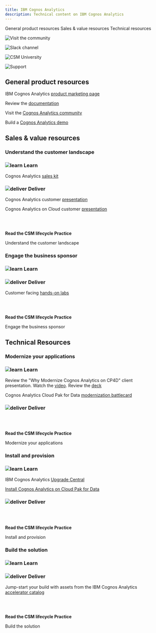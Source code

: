 ```yaml
---
title: IBM Cognos Analytics
description: Technical content on IBM Cognos Analytics
---
```



<AnchorLinks small>
<AnchorLink>General product resources</AnchorLink>
<AnchorLink>Sales & value resources</AnchorLink>
<AnchorLink>Technical resources</AnchorLink>
</AnchorLinks>

<Row>
<Column colMd={3} colLg={3} noGutterMdLeft>
<ArticleCard
      subTitle="Visit the community"
      title="Data and AI community"
      href="https://w3.ibm.com/w3publisher/customersuccess/community-connections/data-and-ai-community">

![Visit the community](../images/community-icon.svg)

</ArticleCard>

</Column>
<Column colMd={3} colLg={3} noGutterMdLeft>
<ArticleCard
      subTitle="Slack channels"
      title="#csm-data-ai"
      href="https://ibm-cloud.slack.com/archives/C01L3NASBUJ">

![Slack channel](../images/slack-icon.svg)

</ArticleCard>

</Column>
<Column colMd={3} colLg={3} noGutterMdLeft>
<ArticleCard
      subTitle="CSM University"
      title=""
      href="">

![CSM University](../images/csm-university.svg)

</ArticleCard>

</Column>
<Column colMd={3} colLg={3} noGutterMdLeft>
<ArticleCard
      subTitle="Product support"
      title="IBM Cloud Pak for Data support"
      href="https://pages.github.ibm.com/csm-playbook/playbook/support/access-ibm-support#help-your-customer-get-issues-resolved">

![Support](../images/support-17.svg)

</ArticleCard>

</Column>
</Row>

<Row>
<Column>

## General product resources

IBM Cognos Analytics <a href="https://www.ibm.com/products/cognos-analytics" target='_blank' rel='noreferrer noopener'>product marketing page</a>

Review the <a href="https://www.ibm.com/support/knowledgecenter/SSEP7J_11.1.0/com.ibm.swg.ba.cognos.cbi.doc/welcome.html" target='_blank' rel='noreferrer noopener'>documentation</a>

Visit the <a href="https://community.ibm.com/community/user/businessanalytics/home" target='_blank' rel='noreferrer noopener'>Cognos Analytics community</a>

Build a <a href="https://assetrepo.ibm.com/collection/ibm-planning-analytics-and-cognos-analytics-demo-server" target='_blank' rel='noreferrer noopener'>Cognos Analytics demo</a>

</Column>
</Row>

<Row>
<Column>

## Sales & value resources

### Understand the customer landscape

</Column>

<Column colMd={4} colLg={4}>

### ![learn](../images/learn.svg) Learn

Cognos Analytics <a href="https://ibm.seismic.com/Link/Content/DCDaDfFIduqkCBLjQV_JU_IA" target='_blank' rel='noreferrer noopener'>sales kit</a>

</Column>

<Column colMd={4} colLg={4}>

### ![deliver](../images/deliver.svg) Deliver


Cognos Analytics customer <a href="https://ibm.seismic.com/Link/Content/DC5GEaWZQNOEejimTBSyRvXA" targtet="_blank">presentation</a>

Cognos Analytics on Cloud customer <a href="https://ibm.seismic.com/Link/Content/DC8nYaNPcjNEengTpZ9JnkyA" target='_blank' rel='noreferrer noopener'>presentation</a>

</Column>

<Column colMd={4} colLg={4}>

<br/>
<br/>

<Aside>

**Read the CSM lifecycle Practice**

<Link to="/onboard/understand-client-it-landscape" target='_blank' rel='noreferrer noopener'>Understand the customer landscape</Link>


</Aside>

</Column>

</Row>

<Row>

<Column>

### Engage the business sponsor

</Column>

<Column colMd={4} colLg={4}>

### ![learn](../images/learn.svg) Learn

</Column>

<Column colMd={4} colLg={4}>

### ![deliver](../images/deliver.svg) Deliver

Customer facing <a href="https://www.ibm.com/demos/collection/IBM-Cognos-Analytics/" target='_blank' rel='noreferrer noopener'>hands-on labs</a>

</Column>

<Column colMd={4} colLg={4}>

<br/>
<br/>

<Aside>

**Read the CSM lifecycle Practice**

<Link to="/onboard/engage-business-sponsor" target='_blank' rel='noreferrer noopener'>Engage the business sponsor</Link>

</Aside>

</Column>

</Row>

<Row>

<Column>

## Technical Resources

### Modernize your applications

</Column>

<Column colMd={4} colLg={4}>

### ![learn](../images/learn.svg) Learn

Review the "Why Modernize Cognos Analytics on CP4D" client presentation.  Watch the <a href="https://ibm.seismic.com/Link/Content/DClKfh4AY-mkWKXXPMgvHxRg" target='_blank' rel='noreferrer noopener'>video</a>. Review the <a href="https://ibm.seismic.com/Link/Content/DCjWsXyeGz_UyGSHSrK7C_vQ" target='_blank' rel='noreferrer noopener'>deck</a>

Cognos Analytics Cloud Pak for Data <a href="https://ibm.seismic.com/Link/Content/DCpiloz-48fUuaAbqRWgGuIw" target='_blank' rel='noreferrer noopener'>modernization battlecard</a>

</Column>

<Column colMd={4} colLg={4}>

### ![deliver](../images/deliver.svg) Deliver

</Column>

<Column colMd={4} colLg={4}>

<br/>
<br/>

<Aside>

**Read the CSM lifecycle Practice**

<Link to="/onboard/understand-modernization" target='_blank' rel='noreferrer noopener'>Modernize your applications</Link>

</Aside>

</Column>

</Row>

<Row>

<Column>

### Install and provision

</Column>

<Column colMd={4} colLg={4}>

### ![learn](../images/learn.svg) Learn

IBM Cognos Analytics <a href="https://www.ibm.com/support/pages/ibm-cognos-analytics-upgrade-central" target='_blank' rel='noreferrer noopener'>Upgrade Central</a>

<a href="https://www.ibm.com/support/knowledgecenter/SSQNUZ_3.5.0/svc-cognos/ca-install.html" target='_blank' rel='noreferrer noopener'>Install Cognos Analytics on Cloud Pak for Data</a>

</Column>

<Column colMd={4} colLg={4}>

### ![deliver](../images/deliver.svg) Deliver

</Column>

<Column colMd={4} colLg={4}>

<br/>
<br/>

<Aside>

**Read the CSM lifecycle Practice**

<Link to="/deploy/install-provision" target='_blank' rel='noreferrer noopener'>Install and provision</Link>

</Aside>

</Column>

</Row>

<Row>

<Column>

### Build the solution

</Column>

<Column colMd={4} colLg={4}>

### ![learn](../images/learn.svg) Learn

</Column>

<Column colMd={4} colLg={4}>

### ![deliver](../images/deliver.svg) Deliver

Jump-start your build with assets from the IBM Cognos Analytics <a href="https://community.ibm.com/accelerators/?context=analytics&product=Cognos%20Analytics" target='_blank' rel='noreferrer noopener'>accelerator catalog</a>

</Column>

<Column colMd={4} colLg={4}>

<br/>
<br/>

<Aside>

**Read the CSM lifecycle Practice**

<Link to="/deploy/build-deploy">Build the solution</Link>

</Aside>

</Column>

</Row>
